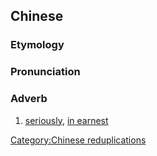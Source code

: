 {{also|正正经经}}
==Chinese==
{{zh-forms|s=正正经经}}

===Etymology===
{{rfe|lang=zh}}

===Pronunciation===
{{zh-pron
|m=zhèngzhèngjīngjīng
|c=zing3 zing3 ging1 ging1
|cat=adv
}}

===Adverb===
{{zh-adv}}

# [[seriously]], [[in earnest]]

[[Category:Chinese reduplications]]